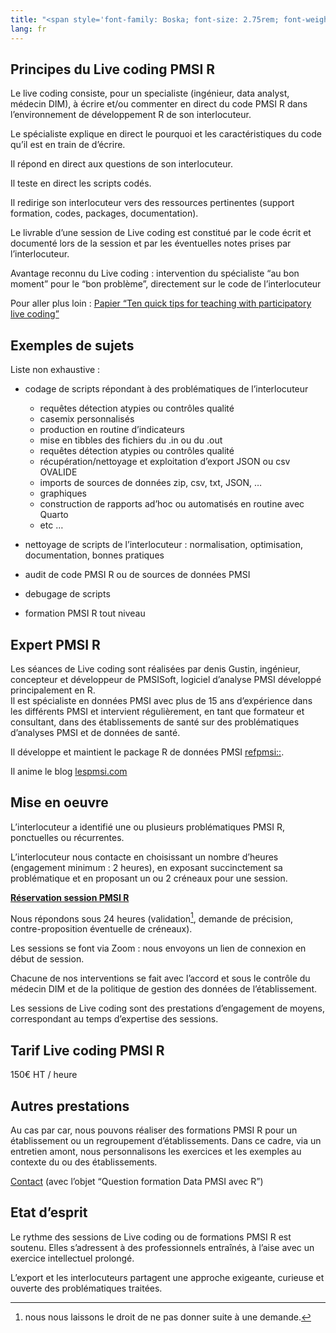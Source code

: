 ```yaml
---
title: "<span style='font-family: Boska; font-size: 2.75rem; font-weight: 800;'>Live coding PMSI R</span>"
lang: fr
---
```


## Principes du Live coding PMSI R  

Le live coding consiste, pour un specialiste (ingénieur, data analyst, médecin DIM), à écrire et/ou commenter en direct du code PMSI R dans l'environnement de développement R de son interlocuteur. 

Le spécialiste explique en direct le pourquoi et les caractéristiques du code qu'il est en train de d'écrire.  

Il répond en direct aux questions de son interlocuteur.  

Il teste en direct les scripts codés.  

Il redirige son interlocuteur vers des ressources pertinentes (support formation, codes, packages, documentation).  

Le livrable d'une session de Live coding est constitué par le code écrit et documenté lors de la session et par les éventuelles notes prises par l'interlocuteur.  

Avantage reconnu du Live coding : intervention du spécialiste "au bon moment" pour le "bon problème", directement sur le code de l'interlocuteur  

Pour aller plus loin : [Papier "Ten quick tips for teaching with participatory live coding"](https://journals.plos.org/ploscompbiol/article?id=10.1371/journal.pcbi.1008090){target="_blank"}

## Exemples de sujets  

Liste non exhaustive :

* codage de scripts répondant à des problématiques de l'interlocuteur  
    + requêtes détection atypies ou contrôles qualité  
    + casemix personnalisés  
    + production en routine d'indicateurs  
    + mise en tibbles des fichiers du .in ou du .out  
    + requêtes détection atypies ou contrôles qualité  
    + récupération/nettoyage et exploitation d'export JSON ou csv OVALIDE  
    + imports de sources de données zip, csv, txt, JSON, ...  
    + graphiques  
    + construction de rapports ad'hoc ou automatisés en routine avec Quarto  
    + etc ...  

* nettoyage de scripts de l'interlocuteur : normalisation, optimisation, documentation, bonnes pratiques  

* audit de code PMSI R ou de sources de données PMSI   

* debugage de scripts  

* formation PMSI R tout niveau  

## Expert PMSI R  

Les séances de Live coding sont réalisées par denis Gustin, ingénieur, concepteur et développeur de PMSISoft, logiciel d’analyse PMSI développé principalement en R.  
Il est spécialiste en données PMSI avec plus de 15 ans d’expérience dans les différents PMSI et intervient régulièrement, en tant que formateur et consultant, dans des établissements de santé sur des problématiques d’analyses PMSI et de données de santé.  

Il développe et maintient le package R de données PMSI [refpmsi::](https://denisgustin.github.io/refpmsi/index.html){target="_blank"}.  

Il anime le blog [lespmsi.com](https://www.lespmsi.com){target="_blank"}  

## Mise en oeuvre  

L'interlocuteur a identifié une ou plusieurs problématiques PMSI R, ponctuelles ou récurrentes.  

L'interlocuteur nous contacte en choisissant un nombre d'heures (engagement minimum : 2 heures), en exposant succinctement sa problématique et en proposant un ou 2 créneaux pour une session.  

**[Réservation session PMSI R](https://www.lespmsi.com/contact-live-coding-pmsi-r)**  

Nous répondons sous 24 heures (validation[^1], demande de précision, contre-proposition éventuelle de créneaux).  

Les sessions se font via Zoom : nous envoyons un lien de connexion en début de session.  

Chacune de nos interventions se fait avec l'accord et sous le contrôle du médecin DIM et de la politique de gestion des données de l'établissement.  

Les sessions de Live coding sont des prestations d'engagement de moyens, correspondant au temps d'expertise des sessions.  

## Tarif Live coding PMSI R  

150€ HT / heure  

## Autres prestations  

Au cas par car, nous pouvons réaliser des formations PMSI R pour un établissement ou un regroupement d'établissements. Dans ce cadre, via un entretien amont, nous personnalisons les exercices et les exemples au contexte du ou des établissements.  

[Contact](https://www.lespmsi.com/contact-pmsisoft){target="_blank"} (avec l'objet "Question formation Data PMSI avec R")

## Etat d'esprit  

Le rythme des sessions de Live coding ou de formations PMSI R est soutenu. Elles s'adressent à des professionnels entraînés, à l'aise avec un exercice intellectuel prolongé.  

L'export et les interlocuteurs partagent une approche exigeante, curieuse et ouverte des problématiques traitées.  

[^1]: nous nous laissons le droit de ne pas donner suite à une demande.  